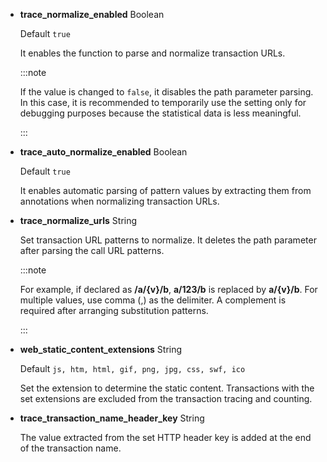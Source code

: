 -   **trace_normalize_enabled** <span class='type'>Boolean</span>

    Default `true`

    It enables the function to parse and normalize transaction URLs.

    :::note

    If the value is changed to `false`, it disables the path parameter parsing. In this case, it is recommended to temporarily use the setting only for debugging purposes because the statistical data is less meaningful.

    :::

-   **trace_auto_normalize_enabled** <span class='type'>Boolean</span>

    Default `true`

    It enables automatic parsing of pattern values by extracting them from annotations when normalizing transaction URLs.

-   **trace_normalize_urls** <span class='type'>String</span>

    Set transaction URL patterns to normalize. It deletes the path parameter after parsing the call URL patterns.

    :::note

    For example, if declared as **/a/{v}/b**, **a/123/b** is replaced by **a/{v}/b**. For multiple values, use comma (,) as the delimiter. A complement is required after arranging substitution patterns.

    :::

-   **web_static_content_extensions** <span class='type'>String</span>

    Default `js, htm, html, gif, png, jpg, css, swf, ico`

    Set the extension to determine the static content. Transactions with the set extensions are excluded from the transaction tracing and counting.

-   **trace_transaction_name_header_key** <span class='type'>String</span>

    The value extracted from the set HTTP header key is added at the end of the transaction name.

